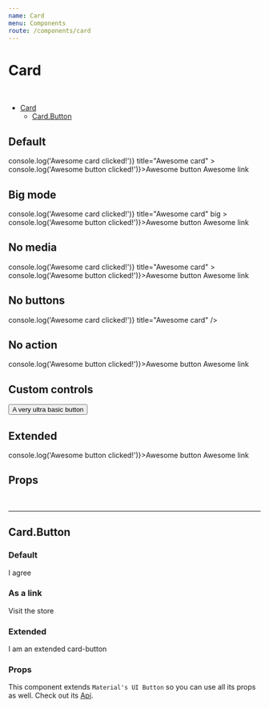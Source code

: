 ```yaml
---
name: Card
menu: Components
route: /components/card
---
```



# Card

<br/>

- [Card](#)
  - [Card.Button](#cardbutton)

## Default

<Playground>
  <Card
    description="This is an awesome card. An awesome card is easy to use and only have a few props so you can implement it very quickly, while you can still customize its colors. Did you know this component is built on top of material-ui's Card ?"
    image={{ src: '//torange.biz/photofx/74/8/coffee-cup-drop-74081.jpg' }}
    onClick={() => console.log('Awesome card clicked!')}
    title="Awesome card"
  >
    <Card.Button onClick={() => console.log('Awesome button clicked!')}>Awesome button</Card.Button>
    <Card.Button href="#">Awesome link</Card.Button>
  </Card>
</Playground>

## Big mode

<Playground>
  <Card
    description="This is an awesome card. An awesome card is easy to use and only have a few props so you can implement it very quickly, while you can still customize its colors. Did you know this component is built on top of material-ui's Card ?"
    image={{ src: '//torange.biz/photofx/74/8/coffee-cup-drop-74081.jpg' }}
    onClick={() => console.log('Awesome card clicked!')}
    title="Awesome card"
    big
  >
    <Card.Button onClick={() => console.log('Awesome button clicked!')}>Awesome button</Card.Button>
    <Card.Button href="#">Awesome link</Card.Button>
  </Card>
</Playground>

## No media

<Playground>
  <Card
    description="This is an awesome card. An awesome card is easy to use and only have a few props so you can implement it very quickly, while you can still customize its colors. Did you know this component is built on top of material-ui's Card ?"
    onClick={() => console.log('Awesome card clicked!')}
    title="Awesome card"
  >
    <Card.Button onClick={() => console.log('Awesome button clicked!')}>Awesome button</Card.Button>
    <Card.Button href="#">Awesome link</Card.Button>
  </Card>
</Playground>

## No buttons

<Playground>
  <Card
    description="This is an awesome card. An awesome card is easy to use and only have a few props so you can implement it very quickly, while you can still customize its colors. Did you know this component is built on top of material-ui's Card ?"
    image={{ src: '//torange.biz/photofx/74/8/coffee-cup-drop-74081.jpg' }}
    onClick={() => console.log('Awesome card clicked!')}
    title="Awesome card"
  />
</Playground>

## No action

<Playground>
  <Card
    description="This is an awesome card. An awesome card is easy to use and only have a few props so you can implement it very quickly, while you can still customize its colors. Did you know this component is built on top of material-ui's Card ?"
    image={{ src: '//torange.biz/photofx/74/8/coffee-cup-drop-74081.jpg' }}
    title="Awesome card"
  >
    <Card.Button onClick={() => console.log('Awesome button clicked!')}>Awesome button</Card.Button>
    <Card.Button href="#">Awesome link</Card.Button>
  </Card>
</Playground>

## Custom controls

<Playground>
  <Card
    description="This is an awesome card. An awesome card is easy to use and only have a few props so you can implement it very quickly, while you can still customize its colors. Did you know this component is built on top of material-ui's Card ?"
    title="Awesome card"
  >
    <button>A very ultra basic button</button>
  </Card>
</Playground>

## Extended

<Extended name="Card">
  <ExtendedCard
    description="This is an awesome card. An awesome card is easy to use and only have a few props so you can implement it very quickly, while you can still customize its colors. Did you know this component is built on top of material-ui's Card ?"
    title="Awesome card"
  >
    <Card.Button onClick={() => console.log('Awesome button clicked!')}>Awesome button</Card.Button>
    <Card.Button href="#">Awesome link</Card.Button>
  </ExtendedCard>
</Extended>

## Props

<Props of={Card} />

<br />
<hr />

## Card.Button

### Default

<Playground>
  <Card.Button>
    I agree
  </Card.Button>
</Playground>

### As a link

<Playground>
  <Card.Button href="#">
    Visit the store
  </Card.Button>
</Playground>


### Extended

<Extended name="Card.Button">
  <ExtendedCardButton>
    I am an extended card-button
  </ExtendedCardButton>
</Extended>

### Props

This component extends `Material's UI Button` so you can use all its props as well. Check out its [Api](https://material-ui.com/api/button/).

<Props of={Card.Button} />